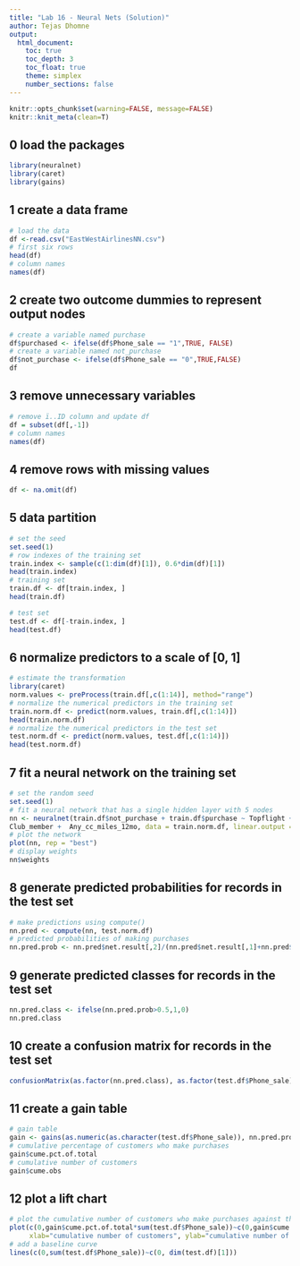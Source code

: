 ```yaml
---
title: "Lab 16 - Neural Nets (Solution)"
author: Tejas Dhomne
output:
  html_document:
    toc: true
    toc_depth: 3
    toc_float: true
    theme: simplex
    number_sections: false
---
```


```r
knitr::opts_chunk$set(warning=FALSE, message=FALSE)
knitr::knit_meta(clean=T)
```

## 0 load the packages 
```r
library(neuralnet)
library(caret)
library(gains)

```

## 1 create a data frame
```r
# load the data 
df <-read.csv("EastWestAirlinesNN.csv")
# first six rows 
head(df)
# column names
names(df)
```

## 2 create two outcome dummies to represent output nodes  
```r
# create a variable named purchase
df$purchased <- ifelse(df$Phone_sale == "1",TRUE, FALSE)
# create a variable named not_purchase
df$not_purchase <- ifelse(df$Phone_sale == "0",TRUE,FALSE)
df
```

## 3 remove unnecessary variables
```r
# remove ï..ID column and update df 
df = subset(df[,-1])
# column names 
names(df)
```

## 4 remove rows with missing values
```r
df <- na.omit(df)

```

## 5 data partition 
```r
# set the seed 
set.seed(1)
# row indexes of the training set
train.index <- sample(c(1:dim(df)[1]), 0.6*dim(df)[1])  
head(train.index)
# training set
train.df <- df[train.index, ]
head(train.df)

# test set
test.df <- df[-train.index, ]
head(test.df)
```

## 6 normalize predictors to a scale of [0, 1] 
```r
# estimate the transformation 
library(caret)
norm.values <- preProcess(train.df[,c(1:14)], method="range")
# normalize the numerical predictors in the training set 
train.norm.df <- predict(norm.values, train.df[,c(1:14)])
head(train.norm.df)
# normalize the numerical predictors in the test set 
test.norm.df <- predict(norm.values, test.df[,c(1:14)])
head(test.norm.df)
```

## 7 fit a neural network on the training set 
```r
# set the random seed 
set.seed(1)
# fit a neural network that has a single hidden layer with 5 nodes 
nn <- neuralnet(train.df$not_purchase + train.df$purchase ~ Topflight + Balance + Qual_miles + cc1_miles. + cc2_miles. + cc3_miles. + Bonus_miles + Bonus_trans + Flight_miles_12mo + Flight_trans_12 + Online_12 + Email +
Club_member +  Any_cc_miles_12mo, data = train.norm.df, linear.output = FALSE, hidden = 5)
# plot the network
plot(nn, rep = "best")
# display weights
nn$weights
```

## 8 generate predicted probabilities for records in the test set  
```r
# make predictions using compute() 
nn.pred <- compute(nn, test.norm.df)
# predicted probabilities of making purchases
nn.pred.prob <- nn.pred$net.result[,2]/(nn.pred$net.result[,1]+nn.pred$net.result[,2])
```

## 9 generate predicted classes for records in the test set 
```r
nn.pred.class <- ifelse(nn.pred.prob>0.5,1,0)
nn.pred.class
```

## 10 create a confusion matrix for records in the test set
```r
confusionMatrix(as.factor(nn.pred.class), as.factor(test.df$Phone_sale),positive="1")

```

## 11 create a gain table 
```r
# gain table 
gain <- gains(as.numeric(as.character(test.df$Phone_sale)), nn.pred.prob, groups = 10)
# cumulative percentage of customers who make purchases 
gain$cume.pct.of.total
# cumulative number of customers 
gain$cume.obs
```

## 12 plot a lift chart
```r
# plot the cumulative number of customers who make purchases against the cumulative number of customers
plot(c(0,gain$cume.pct.of.total*sum(test.df$Phone_sale))~c(0,gain$cume.obs), 
     xlab="cumulative number of customers", ylab="cumulative number of customers who make purchases", type="l")
# add a baseline curve 
lines(c(0,sum(test.df$Phone_sale))~c(0, dim(test.df)[1]))
```